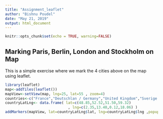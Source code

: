 ```yaml
---
title: "Assignment_leaflet"
author: "Bishnu Poudel"
date: "May 21, 2019"
output: html_document
---
```


```r
knitr::opts_chunk$set(echo = TRUE, warning=FALSE)
```

## Marking Paris, Berlin, London and Stockholm on Map
This is a simple exercise where we mark the 4 cities above on the map using leaflet.


```r
library(leaflet)
map<-addTiles(leaflet())
mapView<-setView(map, lng=25, lat=55 , zoom=4)
countries<-c("France","Deutschlan / Germany","United Kingdom","Sverige / Sweden")
countryLatLng<- data.frame( lat=c(48.85,52.52,51.50,59.32)
                             , lng=c(2.35,13.40,0.12,18.06) )
addMarkers(mapView, lat=countryLatLng$lat, lng=countryLatLng$lng ,popup= countries) 
```


